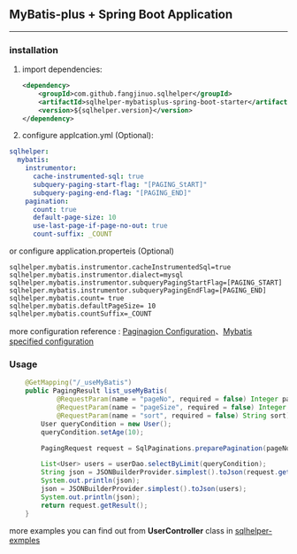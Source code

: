 ## MyBatis-plus + Spring Boot Application {#sqlhelper_mybatisplus_springboot}

---

### installation {#sqlhelper_mybatisplus_springboot_installation}

1. import dependencies:

   ```xml
   <dependency>
       <groupId>com.github.fangjinuo.sqlhelper</groupId>
       <artifactId>sqlhelper-mybatisplus-spring-boot-starter</artifactId>
       <version>${sqlhelper.version}</version>
   </dependency>
   ```

2. configure applcation.yml (Optional):

```yml
sqlhelper:
  mybatis:
    instrumentor:
      cache-instrumented-sql: true
      subquery-paging-start-flag: "[PAGING_StART]"
      subquery-paging-end-flag: "[PAGING_END]"
    pagination:
      count: true
      default-page-size: 10
      use-last-page-if-page-no-out: true
      count-suffix: _COUNT
```

or configure application.properteis (Optional)
```properties
sqlhelper.mybatis.instrumentor.cacheInstrumentedSql=true
sqlhelper.mybatis.instrumentor.dialect=mysql
sqlhelper.mybatis.instrumentor.subqueryPagingStartFlag=[PAGING_START]
sqlhelper.mybatis.instrumentor.subqueryPagingEndFlag=[PAGING_END]
sqlhelper.mybatis.count= true
sqlhelper.mybatis.defaultPageSize= 10
sqlhelper.mybatis.countSuffix=_COUNT
```

more configuration reference : [Paginagion Configuration](#pagination_configuration)、[Mybatis specified configuration](#sqlhelper_mybatis_configuration)


### Usage {#pagination_mybatisplus_usage}   
```java
    @GetMapping("/_useMyBatis")
    public PagingResult list_useMyBatis(
            @RequestParam(name = "pageNo", required = false) Integer pageNo,
            @RequestParam(name = "pageSize", required = false) Integer pageSize,
            @RequestParam(name = "sort", required = false) String sort) {
        User queryCondition = new User();
        queryCondition.setAge(10);

        PagingRequest request = SqlPaginations.preparePagination(pageNo == null ? 1 : pageNo, pageSize == null ? -1 : pageSize, sort);

        List<User> users = userDao.selectByLimit(queryCondition);
        String json = JSONBuilderProvider.simplest().toJson(request.getResult());
        System.out.println(json);
        json = JSONBuilderProvider.simplest().toJson(users);
        System.out.println(json);
        return request.getResult();
    }
```

more examples you can find out from **UserController** class in [sqlhelper-exmples](https://github.com/fangjinuo/sqlhelper/blob/master/sqlhelper-examples/src/main/java/com/jn/sqlhelper/examples/common/controller/UserController.java)
